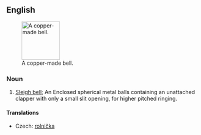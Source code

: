 ==English==
{{wikipedia}}
[[Image:Hawksbelleasttennmound.png|thumb|100px|A copper-made bell.]]
===Noun===
{{en-noun}}

# [[sleigh bell|Sleigh bell]]; An Enclosed spherical metal balls containing an unattached clapper with only a small slit opening, for higher pitched ringing.

====Translations====
{{trans-top|bell}}
* Czech: [[rolnička]] {{f}}
{{trans-mid}}
{{trans-bottom}}